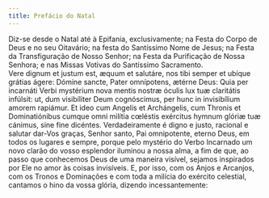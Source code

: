 ```yaml
---
title: Prefácio do Natal
---
```


<aside>
  Diz-se desde o Natal até à Epifania, exclusivamente; na Festa do Corpo de Deus
  e no seu Oitavário; na festa do Santíssimo Nome de Jesus; na Festa da
  Transfiguração de Nosso Senhor; na Festa da Purificação de Nossa Senhora; e
  nas Missas Votivas do Santíssimo Sacramento.
</aside>

<div class="side-by-side not-content">
  <span>
    Vere dignum et justum est, æquum et salutáre, nos tibi semper et ubíque
    grátias ágere: Dómine sancte, Pater omnípotens, ætérne Deus: Quia per
    incarnáti Verbi mystérium nova mentis nostræ óculis lux tuæ claritátis
    infúlsit: ut, dum visibíliter Deum cognóscimus, per hunc in invisibílium
    amorem rapiámur. Et ideo cum Angelis et Archángelis, cum Thronis et
    Dominatiónibus cumque omni milítia cœléstis exércitus hymnum glóriæ tuæ
    cánimus, sine fine dicéntes.
  </span>
  <span>
    Verdadeiramente é digno e justo, racional e salutar dar-Vos graças, Senhor
    santo, Pai omnipotente, eterno Deus, em todos os lugares e sempre, porque
    pelo mystério do Verbo Incarnado um novo clarão do vosso esplendor iluminou
    a nossa alma, a fim de que, ao passo que conhecemos Deus de uma maneira
    visível, sejamos inspirados por Ele no amor às coisas invisíveis. E, por
    isso, com os Anjos e Arcanjos, com os Tronos e Dominações e com toda a
    milícia do exército celestial, cantamos o hino da vossa glória, dizendo
    incessantemente:
  </span>
</div>
